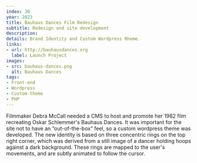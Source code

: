 ```yaml
---
index: 30
year: 2023
title: Bauhaus Dances Film Redesign
subtitle: Redesign and site development
description:
details: Brand Identity and Custom Wordpress Rheme.
links:
- url: http://bauhausdances.org
  label: Launch Project
images:
- src: bauhaus-dances.png
  alt: Bauhaus Dances
tags: 
- Front-end
- Wordpress
- Custom-theme
- PHP
---
```

Filmmaker Debra McCall needed a CMS to host and promote her 1982 film recreating Oskar Schlemmer&apos;s Bauhaus Dances. 
It was important for the site not to have an “out-of-the-box” feel, so a custom wordpress theme was developed. 
The new identity is based on three concentric rings on the top right corner, which was derived from a still image of a dancer holding hoops against a dark background. 
These rings are mapped to the user&apos;s movements, and are subtly animated to follow the cursor.
